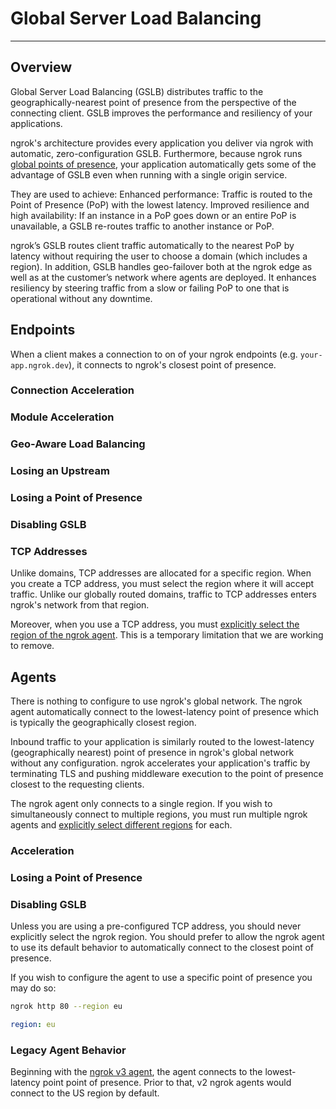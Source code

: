 
# Global Server Load Balancing

---

## Overview

Global Server Load Balancing (GSLB) distributes traffic to the
geographically-nearest point of presence from the perspective of the connecting
client. GSLB improves the performance and resiliency of your applications.

ngrok's architecture provides every application you deliver via ngrok with
automatic, zero-configuration GSLB. Furthermore, because ngrok runs [global
points of presence](/network-edge/#points-of-presence), your application automatically gets some
of the advantage of GSLB even when running with a single origin service.

They are used to achieve:
Enhanced performance: Traffic is routed to the Point of Presence (PoP) with the lowest latency.
Improved resilience and high availability: If an instance in a PoP goes down or an entire PoP is unavailable, a GSLB re-routes traffic to another instance or PoP.

ngrok’s GSLB routes client traffic automatically to the nearest PoP by latency
without requiring the user to choose a domain (which includes a region). In
addition, GSLB handles geo-failover both at the ngrok edge as well as at the
customer’s network where agents are deployed. It enhances resiliency by
steering traffic from a slow or failing PoP to one that is operational without
any downtime.

## Endpoints

When a client makes a connection to on of your ngrok endpoints (e.g.
`your-app.ngrok.dev`), it connects to ngrok's closest point of presence.

### Connection Acceleration

### Module Acceleration

### Geo-Aware Load Balancing

### Losing an Upstream

### Losing a Point of Presence

### Disabling GSLB

### TCP Addresses

Unlike domains, TCP addresses are allocated for a specific region. When you
create a TCP address, you must select the region where it will accept traffic.
Unlike our globally routed domains, traffic to TCP addresses enters ngrok's
network from that region.

Moreover, when you use a TCP address, you must [explicitly select the region of
the ngrok agent](#explicit-region-selection). This is a temporary limitation
that we are working to remove.

## Agents

There is nothing to configure to use ngrok's global network. The ngrok agent
automatically connect to the lowest-latency point of presence which is
typically the geographically closest region.

Inbound traffic to your application is similarly routed to the lowest-latency
(geographically nearest) point of presence in ngrok's global network without
any configuration. ngrok accelerates your application's traffic by terminating
TLS and pushing middleware execution to the point of presence closest to the
requesting clients.

The ngrok agent only connects to a single region. If you wish to simultaneously
connect to multiple regions, you must run multiple ngrok agents and [explicitly
select different regions](#explicit-region-selection) for each.

### Acceleration

### Losing a Point of Presence

### Disabling GSLB

Unless you are using a pre-configured TCP address, you should never explicitly
select the ngrok region. You should prefer to allow the ngrok agent to use its
default behavior to automatically connect to the closest point of presence.

If you wish to configure the agent to use a specific point of presence you may do so:

<Tabs groupId="connectivity" queryString="cty">
<TabItem value="agent-cli" label="Agent CLI" default>

```bash
ngrok http 80 --region eu
```

</TabItem>
<TabItem value="agent-config" label="Agent Config File">

```yaml
region: eu
```

</TabItem>
</Tabs>

### Legacy Agent Behavior

Beginning with the [ngrok v3
agent](/agent/changelog#ngrok-agent-300---2022-03-28), the agent connects to
the lowest-latency point point of presence. Prior to that, v2 ngrok agents
would connect to the US region by default.

